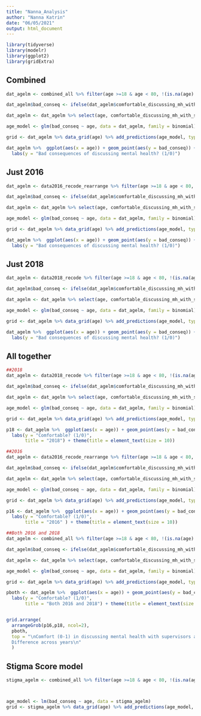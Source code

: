 ```yaml
---
title: "Nanna_Analysis"
author: "Nanna Katrin"
date: "06/05/2021"
output: html_document
---
```


```r
library(tidyverse)
library(modelr)
library(ggplot2)
library(gridExtra)

```

## Combined

```r

dat_agelm <- combined_all %>% filter(age >=18 & age < 80, !(is.na(age)| is.na(comfortable_discussing_mh_with_supervisors)))

dat_agelm$bad_conseq <- ifelse(dat_agelm$comfortable_discussing_mh_with_supervisors == "Yes" | dat_agelm$comfortable_discussing_mh_with_supervisors == "Maybe", 1, 0)

dat_agelm <- dat_agelm %>% select(age, comfortable_discussing_mh_with_supervisors , bad_conseq)

age_model <- glm(bad_conseq ~ age, data = dat_agelm, family = binomial)

grid <- dat_agelm %>% data_grid(age) %>% add_predictions(age_model, type = "response")

dat_agelm %>%  ggplot(aes(x = age)) + geom_point(aes(y = bad_conseq)) + geom_line(aes(y=pred), data = grid, color = "red", size = 1) +
  labs(y = "Bad consequences of discussing mental health? (1/0)")


```

## Just 2016 


```r
  
dat_agelm <- data2016_recode_rearrange %>% filter(age >=18 & age < 80, !(is.na(age)| is.na(comfortable_discussing_mh_with_supervisors)))

dat_agelm$bad_conseq <- ifelse(dat_agelm$comfortable_discussing_mh_with_supervisors == "Yes" | dat_agelm$comfortable_discussing_mh_with_supervisors == "Maybe", 1, 0)

dat_agelm <- dat_agelm %>% select(age, comfortable_discussing_mh_with_supervisors , bad_conseq)

age_model <- glm(bad_conseq ~ age, data = dat_agelm, family = binomial)

grid <- dat_agelm %>% data_grid(age) %>% add_predictions(age_model, type = "response")

dat_agelm %>%  ggplot(aes(x = age)) + geom_point(aes(y = bad_conseq)) + geom_line(aes(y=pred), data = grid, color = "red", size = 1) +
  labs(y = "Bad consequences of discussing mental health? (1/0)")


```




## Just 2018

```r

dat_agelm <- data2018_recode %>% filter(age >=18 & age < 80, !(is.na(age)| is.na(comfortable_discussing_mh_with_supervisors)))

dat_agelm$bad_conseq <- ifelse(dat_agelm$comfortable_discussing_mh_with_supervisors == "Yes" | dat_agelm$comfortable_discussing_mh_with_supervisors == "Maybe", 1, 0)

dat_agelm <- dat_agelm %>% select(age, comfortable_discussing_mh_with_supervisors , bad_conseq)

age_model <- glm(bad_conseq ~ age, data = dat_agelm, family = binomial)

grid <- dat_agelm %>% data_grid(age) %>% add_predictions(age_model, type = "response")

dat_agelm %>%  ggplot(aes(x = age)) + geom_point(aes(y = bad_conseq)) + geom_line(aes(y=pred), data = grid, color = "red", size = 1) +
  labs(y = "Bad consequences of discussing mental health? (1/0)")


```
## All together


```r

##2018
dat_agelm <- data2018_recode %>% filter(age >=18 & age < 80, !(is.na(age)| is.na(comfortable_discussing_mh_with_supervisors)))

dat_agelm$bad_conseq <- ifelse(dat_agelm$comfortable_discussing_mh_with_supervisors == "Yes" | dat_agelm$comfortable_discussing_mh_with_supervisors == "Maybe", 1, 0)

dat_agelm <- dat_agelm %>% select(age, comfortable_discussing_mh_with_supervisors , bad_conseq)

age_model <- glm(bad_conseq ~ age, data = dat_agelm, family = binomial)

grid <- dat_agelm %>% data_grid(age) %>% add_predictions(age_model, type = "response")

p18 <- dat_agelm %>%  ggplot(aes(x = age)) + geom_point(aes(y = bad_conseq)) + geom_line(aes(y=pred), data = grid, color = "red", size = 1) +
  labs(y = "Comfortable? (1/0)",
       title = "2018") + theme(title = element_text(size = 10))

##2016
dat_agelm <- data2016_recode_rearrange %>% filter(age >=18 & age < 80, !(is.na(age)| is.na(comfortable_discussing_mh_with_supervisors)))

dat_agelm$bad_conseq <- ifelse(dat_agelm$comfortable_discussing_mh_with_supervisors == "Yes" | dat_agelm$comfortable_discussing_mh_with_supervisors == "Maybe", 1, 0)

dat_agelm <- dat_agelm %>% select(age, comfortable_discussing_mh_with_supervisors , bad_conseq)

age_model <- glm(bad_conseq ~ age, data = dat_agelm, family = binomial)

grid <- dat_agelm %>% data_grid(age) %>% add_predictions(age_model, type = "response")

p16 <- dat_agelm %>%  ggplot(aes(x = age)) + geom_point(aes(y = bad_conseq)) + geom_line(aes(y=pred), data = grid, color = "red", size = 1) +
  labs(y = "Comfortable? (1/0)",
       title = "2016" ) + theme(title = element_text(size = 10))

##Both 2016 and 2018
dat_agelm <- combined_all %>% filter(age >=18 & age < 80, !(is.na(age)| is.na(comfortable_discussing_mh_with_supervisors)))

dat_agelm$bad_conseq <- ifelse(dat_agelm$comfortable_discussing_mh_with_supervisors == "Yes" | dat_agelm$comfortable_discussing_mh_with_supervisors == "Maybe", 1, 0)

dat_agelm <- dat_agelm %>% select(age, comfortable_discussing_mh_with_supervisors , bad_conseq)

age_model <- glm(bad_conseq ~ age, data = dat_agelm, family = binomial)

grid <- dat_agelm %>% data_grid(age) %>% add_predictions(age_model, type = "response")

pboth <- dat_agelm %>%  ggplot(aes(x = age)) + geom_point(aes(y = bad_conseq)) + geom_line(aes(y=pred), data = grid, color = "red", size = 1) +
  labs(y = "Comfortable? (1/0)",
       title = "Both 2016 and 2018") + theme(title = element_text(size = 10))


grid.arrange(
  arrangeGrob(p16,p18, ncol=2),
  pboth,
  top = "\nComfort (0-1) in discussing mental health with supervisors as a function of age\n
  Difference across years\n"
  )

```

## Stigma Score model

```r

stigma_agelm <- combined_all %>% filter(age >=18 & age < 80, !(is.na(age)| is.na(comfortable_discussing_mh_with_supervisors)))



age_model <- lm(bad_conseq ~ age, data = stigma_agelm)
grid <- stigma_agelm %>% data_grid(age) %>% add_predictions(age_model, type = "response")





```




